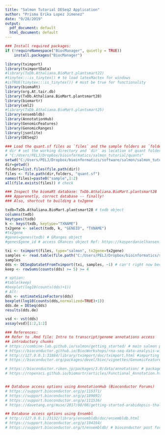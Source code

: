 ```yaml
---
title: "Salmon Tutorial DESeq2 Application"
author: "Prisma Erika Lopez Jimenez"
date: "9/28/2019"
output:
  pdf_document: default
  html_document: default
---
```


```r
### Install required packages:
if (!requireNamespace("BiocManager", quietly = TRUE))
    install.packages("BiocManager")

library(tximport)
library(tximportData)
#library(TxDb.Athaliana.BioMart.plantsmart22)
#tinytex:::is_tinytex() # to load latexMactex for windows
#isTRUE(tinytex:::is_tinytex()) # must be true for functionality
library(biomaRt)
library(org.At.tair.db)
library(TxDb.Athaliana.BioMart.plantsmart28)
library(biomartr)
library(xml2)
#library(TxDb.Athaliana.BioMart.plantsmart25)
library(ensembldb)
library(AnnotationHub)
library(GenomicFeatures)
library(GenomicRanges)
library(jsonlite)
library(DESeq2)

```

```r
### Load the quant.sf files as `files` and the sample folders as `folders`
# dir # set the working directory and `dir` as location of quant folders
# "C:/Users/PELJ/Dropbox/bioinformatics/salmon_tutorial/quants"
setwd("C:/Users/PELJ/Dropbox/bioinformatics/software/salmon/salmon_tutorial/quants")
dir=getwd()
folders=list.files(file.path(dir))
files <- file.path(dir,folders, "quant.sf")
names(files)=paste0("sample",1:2)
all(file.exists(files)) # check 
```

```r
### Inspect the biomaRt database: TxDb.Athaliana.BioMart.plantsmart28
### Apparenetly, correct database -- finally!
### Also, shortcut to building a tx2gene

txdb=TxDb.Athaliana.BioMart.plantsmart28 # txdb object
columns(txdb)
keytypes(txdb)
k <- keys(txdb, keytype="TXNAME")
tx2gene <- select(txdb, k, "GENEID", "TXNAME")
#tx2gene
#genes=genes(txdb) # GRanges object 
#genes$gene_id # access GRances object Ref: https://kasperdanielhansen.github.io/genbioconductor/html/GenomicRanges_GRanges_Usage.html
```

```r
txi <- tximport(files, type="salmon", tx2gene=tx2gene)
samples <- read.table(file.path("C:/Users/PELJ/Dropbox/bioinformatics/software/salmon/","samples.txt"), header=TRUE)
samples
dds <- DESeqDataSetFromTximport(txi, samples, ~1) # can't right now because only two samples
keep <- rowSums(counts(dds) >= 5) >= 4

# option:
#table(keep)
#boxplot(log10(counts(dds)+1))
# Alt:
dds <- estimateSizeFactors(dds)
boxplot(log10(counts(dds,normalized=TRUE)+1))
dds.de = DESeq(dds)
results(dds.de)

vsd <- vst(dds)
assay(vsd)[1:2,1:2]
```

```r
### References:
## Refer to .Rmd file: Intro to transcript/genome annotations access
## introductory chunks
# https://combine-lab.github.io/salmon/getting_started/ # main salmon page
# https://bioconductor.github.io/BiocWorkshops/rna-seq-data-analysis-with-deseq2.html # 
# http://127.0.0.1:31884/library/tximport/doc/tximport.html #importing quant.sf files reference
# https://bioconductor.org/packages/devel/bioc/vignettes/GenomicFeatures/inst/doc/GenomicFeatures.pdf 

# https://bioconductor.riken.jp/packages/3.0/data/annotation/ # package list names for access to transcript annotations for A. thaliana and other species
# https://ropensci.github.io/biomartr/articles/Functional_Annotation.html # Guide to access plants (athaliana) database w/ code using biomartr package -- NICE!


## Database access options using AnnotationHub (Bioconductor Forums)
# https://support.bioconductor.org/p/115371/
# https://support.bioconductor.org/p/109092/
# https://support.bioconductor.org/p/111536/
# https://davetang.org/muse/2017/08/08/getting-started-arabidopsis-thaliana-genomics/ # get contents of org.At.tair.db database NOT accessible using AnnotationHub package NOTE: RELEVANT PACKAGE is the plantsmart28

## Database access options using Ensembl
# http://127.0.0.1:23132/library/ensembldb/doc/ensembldb.html
# https://support.bioconductor.org/p/104194/
# https://support.bioconductor.org/t/ensembldb/ # bioconductor post forums 
```